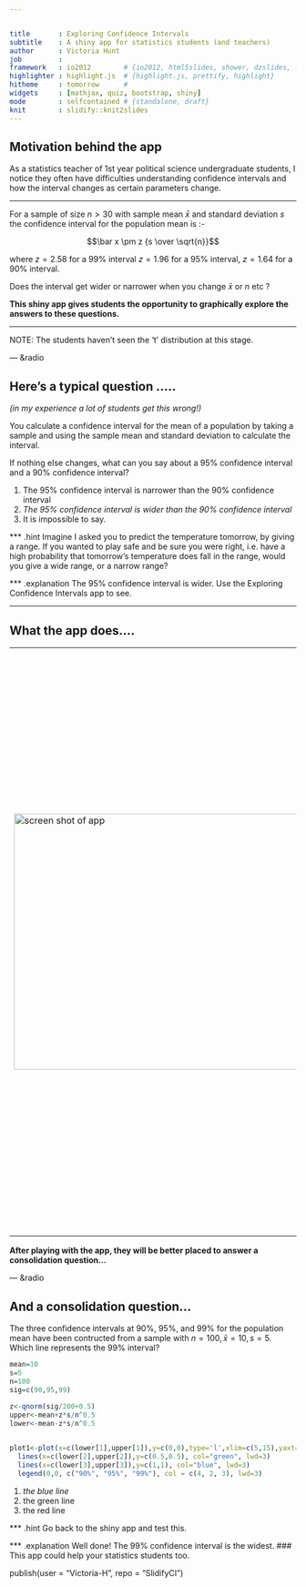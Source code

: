 ```yaml
---


title       : Exploring Confidence Intervals
subtitle    : A shiny app for statistics students (and teachers)
author      : Victoria Hunt
job         : 
framework   : io2012        # {io2012, html5slides, shower, dzslides, ...}
highlighter : highlight.js  # {highlight.js, prettify, highlight}
hitheme     : tomorrow      # 
widgets     : [mathjax, quiz, bootstrap, shiny]         
mode        : selfcontained # {standalone, draft}
knit        : slidify::knit2slides
---
```



## Motivation behind the app
As a statistics teacher of 1st year political science undergraduate students, I notice they often have difficulties understanding confidence intervals and how the interval changes as certain parameters change.
<hr>
For a sample of size $n>30$ with sample mean $\bar x$ and standard deviation $s$ the confidence interval for the population mean is :-

$$\bar x \pm z {s \over \sqrt{n}}$$

where $z=2.58$ for a 99% interval $z=1.96$ for a 95% interval, $z=1.64$ for a 90% interval.

Does the interval get wider or narrower when you change $\bar x$ or $n$ etc ?

**This shiny app gives students the opportunity to graphically explore the answers to these questions.**

<hr>
<p style="font-size=0.5em"> NOTE: The students haven't seen the 't' distribution at this stage. </p>

--- &radio 

## Here's a typical question .....

_(in my experience a lot of students get this wrong!)_

You calculate a confidence interval for the mean of a population by taking a sample and using the sample mean and standard deviation to calculate the interval.



If nothing else changes, what can you say about a 95% confidence interval and a 90% confidence interval?

1. The 95% confidence interval is narrower than the 90% confidence interval
2. _The 95% confidence interval is wider than the 90% confidence interval_
3. It is impossible to say.

*** .hint
Imagine I asked you to predict the temperature tomorrow, by giving a range. If you wanted to play safe and be sure you were right, i.e. have a high probability that tomorrow's temperature does fall in the range, would you give a wide range, or a narrow range?

*** .explanation
The 95% confidence interval is wider. Use the Exploring Confidence Intervals app to see. 

---
## What the app does....
<table style="width:100%">
  <tr>
    <td style="width:60%">
    <img src="Capture.png" alt="screen shot of app" style="width:570px;height:450px;vertical-align=middle;horizontal-align=middle">
    </td>
    <td>
    <p style="font-size: 1.2em"><b>So this shiny app allows students to change the parameters and see graphically how the confidence interval changes. They can use the select boxes and the sliders on the left and watch the red bar change.</b></p>
    <p style="font-size: 0.9em">In class I would encourage them to think about why the interval changes as it does.</p>
    <p style="font-size: 0.9em">For example as the sample size 'n' gets larger, the sample is better, we are more sure about our results so the interval gets narrower.</p>
    <p style="font-size: 0.9em">I would then encourage them to look at the formula, and reason mathematically why this is true ( root n is in the denominator....)</p> 
    </td> 
  </tr>
</table>
**After playing with the app, they will be better placed to answer a consolidation question...**



--- &radio

## And a consolidation question...

The three confidence intervals at 90%, 95%, and 99% for the population mean have been contructed from a sample with $n=100 , \bar x=10 , s=5$. 
Which line represents the 99% interval?

```r

mean=10
s=5
n=100
sig=c(90,95,99)

z<-qnorm(sig/200+0.5)
upper<-mean+z*s/n^0.5
lower<-mean-z*s/n^0.5

  
plot1<-plot(x=c(lower[1],upper[1]),y=c(0,0),type='l',xlim=c(5,15),yaxt='n',ann=FALSE, col="red", frame=FALSE, lwd=3, pin=c(1,1))
  lines(x=c(lower[2],upper[2]),y=c(0.5,0.5), col="green", lwd=3)
  lines(x=c(lower[3],upper[3]),y=c(1,1), col="blue", lwd=3)
  legend(0,0, c("90%", "95%", "99%"), col = c(4, 2, 3), lwd=3)


```


    
1. _the blue line_
2. the green line
3. the red line

*** .hint
Go back to the shiny app and test this.

*** .explanation
Well done! The 99% confidence interval is the widest. 
### This app could help your statistics students too.

publish(user = "Victoria-H", repo = "SlidifyCI")
